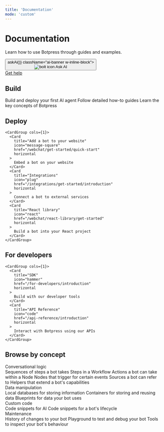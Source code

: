 ```yaml
---
title: 'Documentation'
mode: 'custom'
---
```


<div className="hero-bg high-contrast flex flex-col items-center justify-center w-full">
  <h1 className="text-4xl md:text-4xl font-bold text-center mb-4">Documentation</h1>
  <p className="text-lg md:text-lg text-center text-gray-700 dark:text-gray-300 mb-8 max-w-2xl home-subheading">
    Learn how to use Botpress through guides and examples.
  </p>
  <div className="flex gap-4 justify-center mb-8">
    <button onClick={() => askAi()} className="ai-banner w-inline-block">
      <div className="flex items-center gap-2">
        <img src="/homepage-assets/bolt-white-transparent-fill.svg" alt="bolt icon" style={{ height: '0.9em', pointerEvents: 'none', width: "100%", height: "100%" }} />
        <span>Ask AI</span>
      </div>
    </button>
    <a
      data-wf-native-id-path="2083bdcc-fcfc-120b-af83-0bc3c6cda1c6"
      data-wf-ao-click-engagement-tracking="true"
      data-wf-element-id="2083bdcc-fcfc-120b-af83-0bc3c6cda1c6"
      href="https://discord.gg/botpress"
      target="_blank"
      data-wf-event-ids="157039259-157047193"
      class="discord_banner w-inline-block"
    >
      <div>Get help</div>
    </a>
  </div>
</div>

<div className="flex flex-wrap gap-8 max-w-[70rem] mx-auto px-5 flex-col md:flex-row">
<div className='home-columns'>
    <h2 class="flex whitespace-pre-wrap group font-semibold prose high-contrast" style={{ fontSize: '24px', marginBottom: '0.5em' }}>
      Build
    </h2>
    <CardGroup cols={1}>
      <Card
        title="Quickstart"
        icon="rocket"
        href="/learn/get-started/quick-start"
        horizontal
      >
        Build and deploy your first AI agent
      </Card>
      <Card
        title="Guides"
        icon="lightbulb"
        href="/learn/guides/introduction"
        horizontal
      >
        Follow detailed how-to guides
      </Card>
      <Card
        title="Reference"
        icon="book"
        href="/learn/reference/introduction"
        horizontal
      >
        Learn the key concepts of Botpress
      </Card>
    </CardGroup>
  </div>
  <div className='home-columns'>
    <h2 class="flex whitespace-pre-wrap group font-semibold prose high-contrast" style={{ fontSize: '24px', marginBottom: '0.5em' }}>
      Deploy
    </h2>

    <CardGroup cols={1}>
      <Card
        title="Add a bot to your website"
        icon="message-square"
        href="/webchat/get-started/quick-start"
        horizontal
      >
        Embed a bot on your website
      </Card>
      <Card
        title="Integrations"
        icon="plug"
        href="/integrations/get-started/introduction"
        horizontal
      >
        Connect a bot to external services
      </Card>
      <Card
        title="React library"
        icon="react"
        href="/webchat/react-library/get-started"
        horizontal
      >
        Build a bot into your React project
      </Card>
    </CardGroup>

  </div>
  <div className='home-columns'>
    <h2 class="flex whitespace-pre-wrap group font-semibold prose high-contrast" style={{ fontSize: '24px', marginBottom: '0.5em' }}>
      For developers
    </h2>

    <CardGroup cols={1}>
      <Card
        title="SDK"
        icon="hammer"
        href="/for-developers/introduction"
        horizontal
      >
        Build with our developer tools
      </Card>
      <Card
        title="API Reference"
        icon="code"
        href="/api-reference/introduction"
        horizontal
      >
        Interact with Botpress using our APIs
      </Card>
    </CardGroup>

  </div>
</div>

<div
  style={{
    maxWidth: '70rem',
    marginLeft: 'auto',
    marginRight: 'auto',
    paddingLeft: '1.25rem',
    paddingRight: '1.25rem',
    marginTop: '2em',
    marginBottom: '2em',
  }}
>
  <h2 class="flex whitespace-pre-wrap group font-semibold prose high-contrast" style={{ fontSize: '24px' }}>
    Browse by concept
  </h2>
  <div>
    <div
      class="inline-flex items-center gap-1.5 text-sm text-gray-500  dark:text-gray-400"
      style={{ marginTop: '1.5em' }}
    >
      Conversational logic
    </div>
    <CardGroup cols={3}>
      <Card title="Workflows" icon="workflow" href="/learn/reference/workflows" horizontal>
        Sequences of steps a bot takes
      </Card>
      <Card title="Nodes" icon="square-mouse-pointer" href="/learn/reference/nodes/introduction" horizontal>
        Steps in a Workflow
      </Card>
      <Card title="Cards" icon="rows-3" href="/learn/reference/cards/introduction" horizontal>
        Actions a bot can take within a Node
      </Card>
      <Card title="Triggers" icon="play" href="/learn/reference/triggers" horizontal>
        Nodes that trigger for certain events
      </Card>
      <Card title="Knowledge Bases" icon="book-open" href="/learn/reference/knowledge-base/introduction" horizontal>
        Sources a bot can refer to
      </Card>
      <Card title="Agents" icon="bot" href="/learn/reference/agents/introduction" horizontal>
        Helpers that extend a bot's capabilities
      </Card>
    </CardGroup>
    <div
      class="inline-flex items-center gap-1.5 text-sm text-gray-500  dark:text-gray-400"
      style={{ marginTop: '1.5em' }}
    >
      Data manipulation
    </div>
    <CardGroup cols={3}>
      <Card title="Tables" icon="table" href="/learn/reference/tables" horizontal>
        Local databases for storing information
      </Card>
      <Card title="Variables" icon="variable" href="/learn/reference/variables/overview" horizontal>
        Containers for storing and reusing data
      </Card>
      <Card title="Schemas" icon="circle-dashed" href="/learn/reference/schemas" horizontal>
        Blueprints for data your bot uses
      </Card>
    </CardGroup>
    <div
      class="inline-flex items-center gap-1.5 text-sm text-gray-500 dark:text-gray-400"
      style={{ marginTop: '1.5em' }}
    >
      Custom code
    </div>
    <CardGroup cols={3}>
      <Card title="Actions" icon="bolt" href="/learn/reference/actions" horizontal>
        Code snippets for AI
      </Card>
      <Card title="Hooks" icon="anchor" href="/learn/reference/hooks" horizontal>
        Code snippets for a bot's lifecycle
      </Card>
    </CardGroup>
    <div
      class="inline-flex items-center gap-1.5 text-sm text-gray-500 dark:text-gray-400"
      style={{ marginTop: '1.5em' }}
    >
      Maintenance
    </div>
    <CardGroup cols={3}>
      <Card title="Versions" icon="history" href="/learn/reference/versions" horizontal>
        History of changes to your bot
      </Card>
      <Card title="Emulator" icon="messages-square" href="/learn/reference/emulator" horizontal>
        Playground to test and debug your bot
      </Card>
      <Card title="Debugger" icon="logs" href="/learn/reference/debugger-logs-json" horizontal>
        Tools to inspect your bot's behaviour
      </Card>
    </CardGroup>
  </div>
</div>
